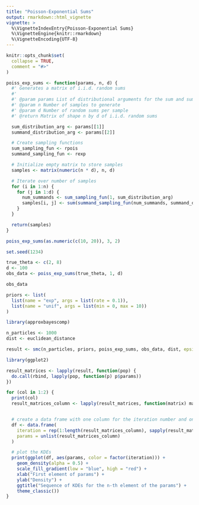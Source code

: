 ---
title: "Poisson-Exponential Sums"
output: rmarkdown::html_vignette
vignette: >
  %\VignetteIndexEntry{Poisson-Exponential Sums}
  %\VignetteEngine{knitr::rmarkdown}
  %\VignetteEncoding{UTF-8}
---


```{r setup, include=FALSE}
knitr::opts_chunk$set(
  collapse = TRUE,
  comment = "#>"
)
```

```{r create-simulator}
poiss_exp_sums <- function(params, n, d) {
  #' Generates a matrix of i.i.d. random sums
  #'
  #' @param params List of distributional arguments for the sum and summand distributions
  #' @param n Number of samples to generate
  #' @param d Number of random sums per sample
  #' @return Matrix of shape n by d of i.i.d. random sums

  sum_distribution_arg <- params[[1]]
  summand_distribution_arg <- params[[2]]

  # Create sampling functions
  sum_sampling_fun <- rpois
  summand_sampling_fun <- rexp

  # Initialize empty matrix to store samples
  samples <- matrix(numeric(n * d), n, d)

  # Iterate over number of samples
  for (i in 1:n) {
    for (j in 1:d) {
      num_summands <- sum_sampling_fun(1, sum_distribution_arg)
      samples[i, j] <- sum(summand_sampling_fun(num_summands, summand_distribution_arg))
    }
  }

  return(samples)
}
```


```{r test-simulator}
poiss_exp_sums(as.numeric(c(10, 20)), 3, 2)
```

```{r create-observed-data}
set.seed(1234)

true_theta <- c(2, 8)
d <- 100
obs_data <- poiss_exp_sums(true_theta, 1, d)

obs_data
```

```{r setup-prior}
priors <- list(
  list(name = "exp", args = list(rate = 0.1)),
  list(name = "unif", args = list(min = 0, max = 10))
)
```

```{r setup-other-abc-params}
library(approxbayescomp)

n_particles <- 1000
dist <- euclidean_distance
```

```{r run-smc}
result <- smc(n_particles, priors, poiss_exp_sums, obs_data, dist, epsilon = epsilon, n_iter = 10)
```

```{r plot-convergence}
library(ggplot2)

result_matrices <- lapply(result, function(pop) {
  do.call(rbind, lapply(pop, function(p) p$params))
})

for (col in 1:2) {
  print(col)
  result_matrices_column <- lapply(result_matrices, function(matrix) matrix[, col])


  # create a data frame with one column for the iteration number and one column for the first element of the params
  df <- data.frame(
    iteration = rep(1:length(result_matrices_column), sapply(result_matrices_column, length)),
    params = unlist(result_matrices_column)
  )

  # plot the KDEs
  print(ggplot(df, aes(params, color = factor(iteration))) +
    geom_density(alpha = 0.5) +
    scale_fill_gradient(low = "blue", high = "red") +
    xlab("First element of params") +
    ylab("Density") +
    ggtitle("Sequence of KDEs for the n-th element of the params") +
    theme_classic())
}
```

